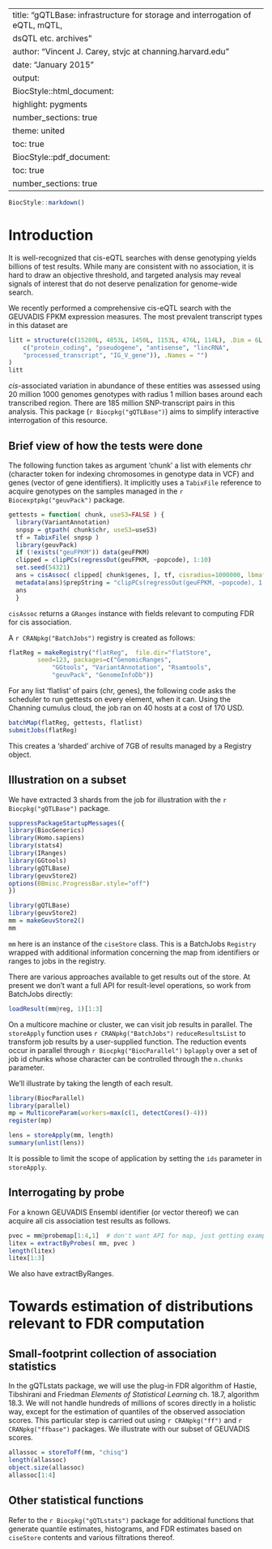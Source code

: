 <!--
%\VignetteIndexEntry{gQTLBase infrastructure for eQTL archives}
%\VignetteEngine{knitr::rmarkdown}
%\VignettePackage{gQTLBase}
-->
---
title: "gQTLBase: infrastructure for storage and interrogation of eQTL, mQTL,
  	  dsQTL etc. archives"
author: "Vincent J. Carey, stvjc at channing.harvard.edu"
date: "January 2015"
output:
  BiocStyle::html_document:
    highlight: pygments
    number_sections: true
    theme: united
    toc: true
  BiocStyle::pdf_document:
    toc: true
    number_sections: true
---

```r
BiocStyle::markdown()
```


# Introduction

It is well-recognized that cis-eQTL searches with
dense genotyping yields billions of test results.  While
many are consistent with no association, it is hard to draw
an objective threshold, and targeted analysis may reveal
signals of interest that do not deserve penalization for
genome-wide search.

We recently performed a comprehensive cis-eQTL search
with the GEUVADIS FPKM expression measures.  The
most prevalent transcript types in this 
dataset are

```r
litt = structure(c(15280L, 4853L, 1450L, 1153L, 476L, 114L), .Dim = 6L, .Dimnames = structure(list(
    c("protein_coding", "pseudogene", "antisense", "lincRNA", 
    "processed_transcript", "IG_V_gene")), .Names = "")
)
litt
```
*cis*-associated variation in abundance of
these entities
was assessed using 20 million 1000 genomes genotypes with
radius 1 million bases around each transcribed region.  There are
185 million SNP-transcript pairs in this analysis.  This
package (`r Biocpkg("gQTLBase")`) aims to simplify interactive interrogation of
this resource.

## Brief view of how the tests were done

The following function takes as argument 'chunk' a list with elements
chr (character token for indexing chromosomes in
genotype data in VCF) and genes (vector of gene identifiers).
It implicitly uses a `TabixFile` reference to acquire genotypes
on the samples managed in the `r Biocexptpkg("geuvPack")` package.

```r
gettests = function( chunk, useS3=FALSE ) {
  library(VariantAnnotation)
  snpsp = gtpath( chunk$chr, useS3=useS3)
  tf = TabixFile( snpsp )
  library(geuvPack)
  if (!exists("geuFPKM")) data(geuFPKM)
  clipped = clipPCs(regressOut(geuFPKM, ~popcode), 1:10)
  set.seed(54321)
  ans = cisAssoc( clipped[ chunk$genes, ], tf, cisradius=1000000, lbmaf=0.01 )
  metadata(ans)$prepString = "clipPCs(regressOut(geuFPKM, ~popcode), 1:10)"
  ans
  }
```

`cisAssoc` returns a `GRanges` instance with fields relevant to computing
FDR for cis association.

A `r CRANpkg("BatchJobs")` registry is created as follows:

```r
flatReg = makeRegistry("flatReg",  file.dir="flatStore",
        seed=123, packages=c("GenomicRanges",
            "GGtools", "VariantAnnotation", "Rsamtools",
            "geuvPack", "GenomeInfoDb"))
```

For any list 'flatlist' of pairs (chr, genes), the following
code asks the scheduler to run gettests on every element, when
it can.  Using the Channing cumulus cloud, the job ran on 40
hosts at a cost of 170 USD.
```r
batchMap(flatReg, gettests, flatlist)
submitJobs(flatReg)
```

This creates a 'sharded' archive of 7GB of results managed by
a Registry object.


## Illustration on a subset

We have extracted 3 shards from the job for illustration with the
`r Biocpkg("gQTLBase")` package.
```r
suppressPackageStartupMessages({
library(BiocGenerics)
library(Homo.sapiens)
library(stats4)
library(IRanges)
library(GGtools)
library(gQTLBase)
library(geuvStore2)
options(BBmisc.ProgressBar.style="off")
})
```
```r
library(gQTLBase)
library(geuvStore2)
mm = makeGeuvStore2()
mm
```

`mm` here is an instance of the `ciseStore` class.
This is a BatchJobs `Registry` wrapped
with additional information concerning the
map from identifiers or ranges to jobs in the
registry.  

There are various approaches available to get results
out of the store.  At present we don't want a full
API for result-level operations, so work from BatchJobs
directly:
```r
loadResult(mm@reg, 1)[1:3]
```


On a multicore machine or cluster, we can visit job results in parallel.
The `storeApply` function uses `r CRANpkg("BatchJobs")` `reduceResultsList` to transform
job results by a user-supplied function.  The reduction events
occur in parallel through `r Biocpkg("BiocParallel")` `bplapply` over a set
of job id chunks whose character can be controlled through
the `n.chunks` parameter.

We'll illustrate by taking the length of each result.
```r
library(BiocParallel)
library(parallel)
mp = MulticoreParam(workers=max(c(1, detectCores()-4)))
register(mp)
```
```r
lens = storeApply(mm, length)
summary(unlist(lens))
```

It is possible to limit the scope of application by setting the
`ids` parameter in `storeApply`.

## Interrogating by probe

For a known GEUVADIS Ensembl identifier (or vector
thereof) we can acquire all cis association test results as follows.

```r
pvec = mm@probemap[1:4,1]  # don't want API for map, just getting examples
litex = extractByProbes( mm, pvec )
length(litex)
litex[1:3]
```

We also have extractByRanges.

# Towards estimation of distributions relevant to FDR computation 

## Small-footprint collection of association statistics

In the gQTLstats package,
we will use the plug-in FDR algorithm of Hastie, Tibshirani and
Friedman *Elements of Statistical Learning* ch. 18.7, algorithm
18.3.  We will not handle hundreds of millions of scores directly
in a holistic way, except for the estimation of quantiles of the observed
association scores.  This particular step is carried out 
using `r CRANpkg("ff")` and
`r CRANpkg("ffbase")` packages.  We illustrate with our subset of GEUVADIS scores.


```r
allassoc = storeToFf(mm, "chisq")
length(allassoc)
object.size(allassoc)
allassoc[1:4]
```

## Other statistical functions

Refer to the `r Biocpkg("gQTLstats")` package for additional
functions that generate quantile estimates, histograms, and
FDR estimates based on `ciseStore` contents and various
filtrations thereof.

